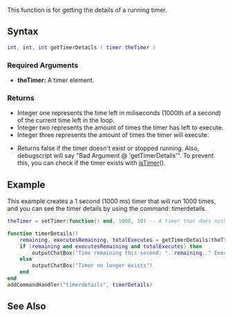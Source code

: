  
{{Server client function}}

This function is for getting the details of a running timer.

==Syntax== 
<syntaxhighlight lang="lua">
int, int, int getTimerDetails ( timer theTimer )
</syntaxhighlight>
{{OOP||[[/timer.md|timer]]:getDetails||}}
===Required Arguments===
*'''theTimer:''' A timer element.

===Returns===
* Integer one represents the time left in miliseconds (1000th of a second) of the current time left in the loop.
* Integer two represents the amount of times the timer has left to execute.
* Integer three represents the amount of times the timer will execute.

* Returns false if the timer doesn't exist or stopped running. Also, debugscript will say "Bad Argument @ 'getTimerDetails'". To prevent this, you can check if the timer exists with [[/isTimer.md|isTimer]]().

==Example==
This example creates a 1 second (1000 ms) timer that will run 1000 times, and you can see the timer details by using the command: timerdetails.
<syntaxhighlight lang="lua">
theTimer = setTimer(function() end, 1000, 10) -- A timer that does nothing.

function timerDetails()
	remaining, executesRemaining, totalExecutes = getTimerDetails(theTimer) -- Get the timers details
	if (remaining and executesRemaining and totalExecutes) then
		outputChatBox("Time remaining this second: "..remaining.." Executes remaining: "..executesRemaining.." Total executes: "..totalExecutes)
	else
		outputChatBox("Timer no longer exists")
	end
end
addCommandHandler("timerdetails", timerDetails)
</syntaxhighlight>

==See Also==
{{Utility functions}}